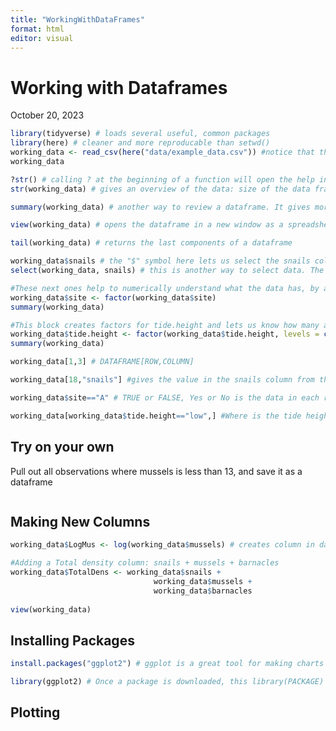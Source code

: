 ```yaml
---
title: "WorkingWithDataFrames"
format: html
editor: visual
---
```


# Working with Dataframes

October 20, 2023

```r
library(tidyverse) # loads several useful, common packages
library(here) # cleaner and more reproducable than setwd()
working_data <- read_csv(here("data/example_data.csv")) #notice that there is an underscore "_" instead of a period "." in read_csv. This is because it's a tidyverse function, and displays the csv as a tibble.
working_data

?str() # calling ? at the beginning of a function will open the help information in the help window
str(working_data) # gives an overview of the data: size of the data frame, columns headings, vector type, 

summary(working_data) # another way to review a dataframe. It gives more information such as mean median and mode

view(working_data) # opens the dataframe in a new window as a spreadsheet format

tail(working_data) # returns the last components of a dataframe

working_data$snails # the "$" symbol here lets us select the snails column
select(working_data, snails) # this is another way to select data. The syntax is select(DATAFRAME, WHATTOSELECT)

#These next ones help to numerically understand what the data has, by adding a count of the different sites
working_data$site <- factor(working_data$site)
summary(working_data)

#This block creates factors for tide.height and lets us know how many are low and high
working_data$tide.height <- factor(working_data$tide.height, levels = c("low", "high"))
summary(working_data)

working_data[1,3] # DATAFRAME[ROW,COLUMN]

working_data[18,"snails"] #gives the value in the snails column from the 18th row

working_data$site=="A" # TRUE or FALSE, Yes or No is the data in each row of the dataframe equal to A based on the site column

working_data[working_data$tide.height=="low",] #Where is the tide height low? COMMA IS ESSENTIAL

```

## Try on your own

Pull out all observations where mussels is less than 13, and save it as a dataframe

```r

```

## Making New Columns

```r
working_data$LogMus <- log(working_data$mussels) # creates column in dataframe with the log of mussel density

#Adding a Total density column: snails + mussels + barnacles
working_data$TotalDens <- working_data$snails + 
                                working_data$mussels + 
                                working_data$barnacles
  
view(working_data)


```

## Installing Packages

```r
install.packages("ggplot2") # ggplot is a great tool for making charts and graphs that is a little better than the base level R plot. This kind a function only needs to be called once. It will download the package to your computer.

library(ggplot2) # Once a package is downloaded, this library(PACKAGE) function needs to be run everytime you want to use a specific package
```

## Plotting

```r

```
